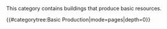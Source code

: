 This category contains buildings that produce basic resources.

{{#categorytree:Basic Production|mode=pages|depth=0}}